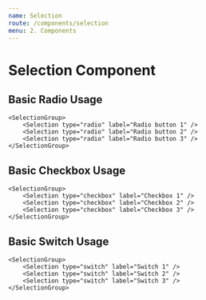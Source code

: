 ```yaml
---
name: Selection
route: /components/selection
menu: 2. Components
---
```




# Selection Component

<Props of={Selection} />

## Basic Radio Usage

<Playground>

    <SelectionGroup>
        <Selection type="radio" label="Radio button 1" />
        <Selection type="radio" label="Radio button 2" />
        <Selection type="radio" label="Radio button 3" />
    </SelectionGroup>

</Playground>

## Basic Checkbox Usage

<Playground>

    <SelectionGroup>
        <Selection type="checkbox" label="Checkbox 1" />
        <Selection type="checkbox" label="Checkbox 2" />
        <Selection type="checkbox" label="Checkbox 3" />
    </SelectionGroup>

</Playground>

## Basic Switch Usage

<Playground>

    <SelectionGroup>
        <Selection type="switch" label="Switch 1" />
        <Selection type="switch" label="Switch 2" />
        <Selection type="switch" label="Switch 3" />
    </SelectionGroup>

</Playground>